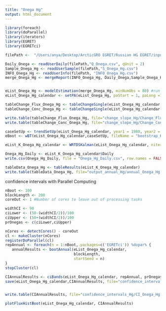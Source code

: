 ```yaml
---
title: "Onega Hg"
output: html_document
---
```


```r
library(foreach)
library(doParallel)
library(iterators)
library(EGRET)
library(EGRETci)
```

```r
filePath <-  "/Users/anya/Desktop/ArcticGRO EGRET/Russian HG EGRET/input_data/"

Daily_Onega <- readUserDaily(filePath,"Q_Onega.csv", qUnit = 2)
Sample_Onega_Hg <- readUserSample(filePath,"S_Onega_Hg.csv")
INFO_Onega_Hg <- readUserInfo(filePath, "INFO_Onega_Hg.csv")
merge_Onega_Hg <- mergeReport(INFO_Onega_Hg, Daily_Onega,Sample_Onega_Hg)


eList_Onega_Hg <- modelEstimation(merge_Onega_Hg, minNumObs = 80) #run WRTDS model
eList_Onega_Hg_calendar <- setPA(eList_Onega_Hg, paStart = 1, paLong =12)
```

```r
tableChange_Flux_Onega_Hg <- tableChangeSingle(eList_Onega_Hg_calendar, yearPoints=c(1980,1992), flux = TRUE)
tableChange_Conc_Onega_Hg <- tableChangeSingle(eList_Onega_Hg_calendar, yearPoints=c(1980,1992), flux = FALSE)

write.table(tableChange_Flux_Onega_Hg, file="change_slope_Hg/Change_Flux_Onega_Hg.csv",sep=",", row.names = FALSE,quote=FALSE)
write.table(tableChange_Conc_Onega_Hg, file="change_slope_Hg/Change_Conc_Onega_Hg.csv",sep=",", row.names = FALSE,quote=FALSE)
```

```r
caseSetUp <- trendSetUp(eList_Onega_Hg_calendar, year1 = 1980, year2 = 1992, nBoot = 100, bootBreak = 39, blockLength = 200)
eBoot <- wBT(eList_Onega_Hg_calendar,caseSetUp, fileName = "bootstrap_Hg/bootstrap_summary_Onega_Hg.txt")
```

```r
eList_K_Onega_Hg_calendar <- WRTDSKalman(eList_Onega_Hg_calendar, niter = 200) #run WRTDS-Kalman model
```

```r
Onega_Hg_Daily <- eList_K_Onega_Hg_calendar$Daily
write.csv(Onega_Hg_Daily, file = "Onega_Hg_Daily.csv", row.names = FALSE)
```


```r
tableData_Onega_Hg <- tableResults(eList_K_Onega_Hg_calendar)
write.table(tableData_Onega_Hg, file="output_annual_Hg/annual_Onega_Hg.csv",sep=",", row.names = FALSE,quote=FALSE)
```


confidence intervals with Parallel Computing
```r
nBoot <- 100
blockLength <- 200
coreOut <- 1 #Number of cores to leave out of processing tasks

widthCI <- 90
ciLower <- (50-(widthCI/2))/100
ciUpper <- (50+(widthCI/2))/100
prOnegas <- c(ciLower,ciUpper)

nCores <- detectCores() - coreOut
cl <- makeCluster(nCores)
registerDoParallel(cl)
repAnnual <- foreach(n = 1:nBoot,.packages=c('EGRETci')) %dopar% {
   annualResults <- bootAnnual(eList_Onega_Hg_calendar, 
                               blockLength,
                               startSeed = n)  
}
stopCluster(cl)               

CIAnnualResults <- ciBands(eList_Onega_Hg_calendar, repAnnual, prOnegas)
save(eList_Onega_Hg_calendar,CIAnnualResults, file="confidence_intervals_Hg/CI_Onega_Hg.RData")


write.table(CIAnnualResults, file="confidence_intervals_Hg/CI_Onega_Hg.csv",sep=",", row.names = FALSE,quote=FALSE)
```

```r
plotFluxHistBoot(eList_Onega_Hg_calendar, CIAnnualResults)
```
